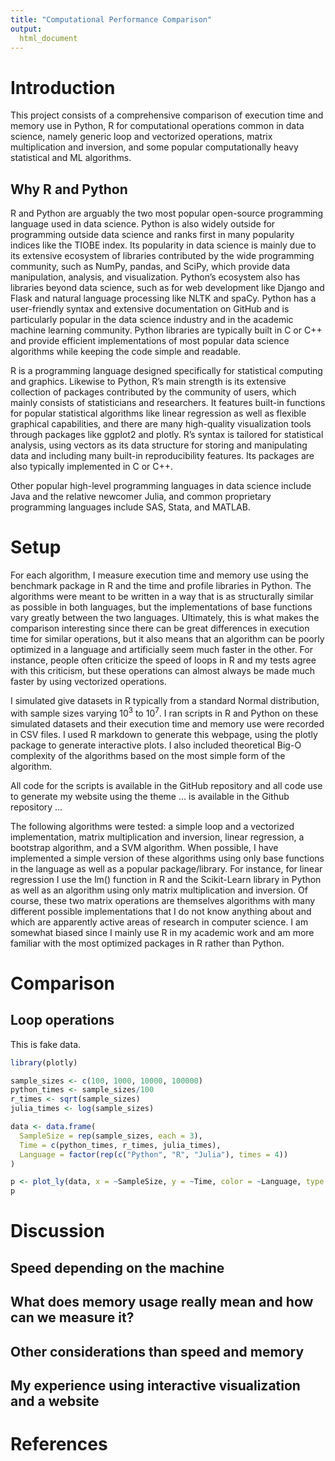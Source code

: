 ```yaml
---
title: "Computational Performance Comparison"
output: 
  html_document
---
```


# Introduction

This project consists of a comprehensive comparison of execution time and memory use in Python, R for computational operations common in data science, namely generic loop and vectorized operations, matrix multiplication and inversion, and some popular computationally heavy statistical and ML algorithms.


## Why R and Python

R and Python are arguably the two most popular open-source programming language used in data science. Python is also widely outside for programming outside data science and ranks first in many popularity indices like the TIOBE index. Its popularity in data science is mainly due to its extensive ecosystem of libraries contributed by the wide programming community, such as NumPy, pandas, and SciPy, which provide data manipulation, analysis, and visualization. Python's ecosystem also has libraries beyond data science, such as for web development like Django and Flask and natural language processing like NLTK and spaCy. Python has a user-friendly syntax and extensive documentation on GitHub and is particularly popular in the data science industry and in the academic machine learning community. Python libraries are typically built in C or C++ and provide efficient implementations of most popular data science algorithms while keeping the code simple and readable.

R is a programming language designed specifically for statistical computing and graphics. Likewise to Python, R's main strength is its extensive collection of packages contributed by the community of users, which mainly consists of statisticians and researchers. It features built-in functions for popular statistical algorithms like linear regression as well as flexible graphical capabilities, and there are many high-quality visualization tools through packages like ggplot2 and plotly. R's syntax is tailored for statistical analysis, using vectors as its data structure for storing and manipulating data and including many built-in reproducibility features. Its packages are also typically implemented in C or C++.


Other popular high-level programming languages in data science include Java and the relative newcomer Julia, and common proprietary programming languages include SAS, Stata, and MATLAB.

# Setup

For each algorithm, I measure execution time and memory use using the benchmark package in R and the time and profile libraries in Python. The algorithms were meant to be written in a way that is as structurally similar as possible in both languages, but the implementations of base functions vary greatly between the two languages. Ultimately, this is what makes the comparison interesting since there can be great differences in execution time for similar operations, but it also means that an algorithm can be poorly optimized in a language and artificially seem much faster in the other. For instance, people often criticize the speed of loops in R and my tests agree with this criticism, but these operations can almost always be made much faster by using vectorized operations.

I simulated give datasets in R typically from a standard Normal distribution, with sample sizes varying $10^3$ to $10^7$. I ran scripts in R and Python on these simulated datasets and their execution time and memory use were recorded in CSV files. I used R markdown to generate this webpage, using the plotly package to generate interactive plots. I also included theoretical Big-O complexity of the algorithms based on the most simple form of the algorithm.

All code for the scripts is available in the GitHub repository and all code use to generate my website using the theme ... is available in the Github repository ...

The following algorithms were tested: a simple loop and a vectorized implementation, matrix multiplication and inversion, linear regression, a bootstrap algorithm, and a SVM algorithm. When possible, I have implemented a simple version of these algorithms using only base functions in the language as well as a popular package/library. For instance, for linear regression I use the lm() function in R and the Scikit-Learn library in Python as well as an algorithm using only matrix multiplication and inversion. Of course, these two matrix operations are themselves algorithms with many different possible implementations that I do not know anything about and which are apparently active areas of research in computer science. I am somewhat biased since I mainly use R in my academic work and am more familiar with the most optimized packages in R rather than Python.


# Comparison

## Loop operations

This is fake data.

```r
library(plotly)

sample_sizes <- c(100, 1000, 10000, 100000)
python_times <- sample_sizes/100
r_times <- sqrt(sample_sizes)
julia_times <- log(sample_sizes)

data <- data.frame(
  SampleSize = rep(sample_sizes, each = 3),
  Time = c(python_times, r_times, julia_times),
  Language = factor(rep(c("Python", "R", "Julia"), times = 4))
)

p <- plot_ly(data, x = ~SampleSize, y = ~Time, color = ~Language, type = 'scatter', mode = 'lines+markers')
p
```


# Discussion

## Speed depending on the machine

## What does memory usage really mean and how can we measure it?

## Other considerations than speed and memory

## My experience using interactive visualization and a website

# References


